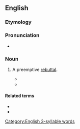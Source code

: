 ==English==

===Etymology===
{{blend|en|pre-|rebuttal}}

===Pronunciation===
* {{audio|en|En-au-prebuttal.ogg|Audio (AU)}}

===Noun===
{{en-noun}}

# {{lb|en|buzzword|slang}} A preemptive [[rebuttal]].
#* {{quote-journal|en|author=Hubert B. Herring|title=Roll Over, Shakespeare, the Future Is Here|work=The New York Times|date=2001-12-17|url=https://www.nytimes.com/2001/12/17/business/media/roll-over-shakespeare-the-future-is-here.html|issn=0362-4331|passage=You're no flexecuive, after all, just a lowly permalance. Your '''prebuttals''' fall flat, and he orders you on to a data fast, tosses a message slip on your inflatable, and leaves.}}
#* {{quote-web|en|url=https://www.theguardian.com/commentisfree/2021/oct/22/facebook-social-network-donald-trump-mark-zuckerberg|title=Finally, Facebook can say it’s not the most toxic social network|author=Marina Hyde|date=2021-10-22|work=The Guardian|passage=Still, is there a more exciting player in the '''prebuttal''' space than Facebook, whose attempts to get out in front of the fortnightly exposés of its behaviour are fast becoming a totally non-ominous part of the early 21st-century powerscape?}}

====Related terms====
* {{l|en|prebut}}
* {{l|en|rebut}}

[[Category:English 3-syllable words]]